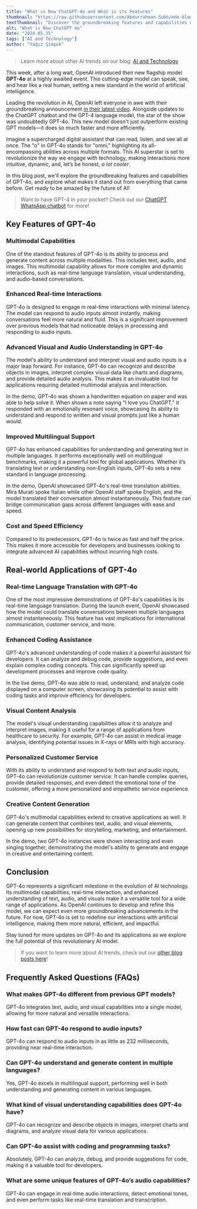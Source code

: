 ```yaml
---
title: "What is New ChatGPT-4o and What is its Features"
thumbnail: "https://raw.githubusercontent.com/Abdurrahman-Subh/mdx-blog/main/images/openai-logo.jpg"
textThumbnail: "Discover the groundbreaking features and capabilities of OpenAI's latest model, GPT-4o. Learn how its multimodal capabilities, real-time interactions, and advanced understanding are set to revolutionize AI."
alt: "What is New ChatGPT 4o"
date: "2024.05.15"
tags: ["AI and Technology"]
author: "Yağız Şimşek"
---
```


<CustomImage
    src="https://raw.githubusercontent.com/Abdurrahman-Subh/mdx-blog/main/images/openai-logo.jpg"
    alt="openai logo"
/>

> Learn more about other AI trends on our blog: [AI and Technology](https://stockimg.ai/blog/ai-and-technology/)

This week, after a long wait, OpenAI introduced their new flagship model **GPT-4o** at a highly awaited event. This cutting-edge model can speak, see, and hear like a real human, setting a new standard in the world of artificial intelligence.

Leading the revolution in AI, OpenAI left everyone in awe with their groundbreaking announcement [in their latest video](https://www.youtube.com/live/DQacCB9tDaw?feature=shared). Alongside updates to the ChatGPT chatbot and the GPT-4 language model, the star of the show was undoubtedly GPT-4o. This new model doesn't just outperform existing GPT models—it does so much faster and more efficiently.

Imagine a supercharged digital assistant that can read, listen, and see all at once. The "o" in GPT-4o stands for "omni," highlighting its all-encompassing abilities across multiple formats. This AI superstar is set to revolutionize the way we engage with technology, making interactions more intuitive, dynamic, and, let’s be honest, *a lot cooler*.

In this blog post, we'll explore the groundbreaking features and capabilities of GPT-4o, and explore what makes it stand out from everything that came before. Get ready to be amazed by the future of AI!

> Want to have GPT-4 in your pocket? Check out our [ChatGPT WhatsApp chatbot](https://stockimg.ai/blog/guide/how-to-use-chatchit-ai-for-free) for more!

## Key Features of GPT-4o

<CustomImage
    src="https://media.stockimg.ai/image/0LNgX-rGwLrC.png"
    alt="Illustration of a computer demonstrating the multimodal capabilities of GPT-4o"
/>

### Multimodal Capabilities

One of the standout features of GPT-4o is its ability to process and generate content across multiple modalities. This includes text, audio, and images. This multimodal capability allows for more complex and dynamic interactions, such as real-time language translation, visual understanding, and audio-based conversations.

### Enhanced Real-time Interactions

GPT-4o is designed to engage in real-time interactions with minimal latency. The model can respond to audio inputs almost instantly, making conversations feel more natural and fluid. This is a significant improvement over previous models that had noticeable delays in processing and responding to audio inputs.

### Advanced Visual and Audio Understanding in GPT-4o

The model's ability to understand and interpret visual and audio inputs is a major leap forward. For instance, GPT-4o can recognize and describe objects in images, interpret complex visual data like charts and diagrams, and provide detailed audio analysis. This makes it an invaluable tool for applications requiring detailed multimodal analysis and interaction.

In the demo, GPT-4o was shown a handwritten equation on paper and was able to help solve it. When shown a note saying "I love you ChatGPT," it responded with an emotionally resonant voice, showcasing its ability to understand and respond to written and visual prompts just like a human would.

### Improved Multilingual Support

GPT-4o has enhanced capabilities for understanding and generating text in multiple languages. It performs exceptionally well on multilingual benchmarks, making it a powerful tool for global applications. Whether it’s translating text or understanding non-English inputs, GPT-4o sets a new standard in language processing.

In the demo, OpenAI showcased GPT-4o's real-time translation abilities. Mira Murati spoke Italian while other OpenAI staff spoke English, and the model translated their conversation almost instantaneously. This feature can bridge communication gaps across different languages with ease and speed.

### Cost and Speed Efficiency

Compared to its predecessors, GPT-4o is twice as fast and half the price. This makes it more accessible for developers and businesses looking to integrate advanced AI capabilities without incurring high costs.

## Real-world Applications of GPT-4o

<CustomImage
    src="https://media.stockimg.ai/image/ZOh4YnBmFyD.png"
    alt="a cool robot showcasing real-world applications"
/>

### Real-time Language Translation with GPT-4o

One of the most impressive demonstrations of GPT-4o's capabilities is its real-time language translation. During the launch event, OpenAI showcased how the model could translate conversations between multiple languages almost instantaneously. This feature has vast implications for international communication, customer service, and more.

### Enhanced Coding Assistance

GPT-4o's advanced understanding of code makes it a powerful assistant for developers. It can analyze and debug code, provide suggestions, and even explain complex coding concepts. This can significantly speed up development processes and improve code quality.

In the live demo, GPT-4o was able to read, understand, and analyze code displayed on a computer screen, showcasing its potential to assist with coding tasks and improve efficiency for developers.

### Visual Content Analysis

The model's visual understanding capabilities allow it to analyze and interpret images, making it useful for a range of applications from healthcare to security. For example, GPT-4o can assist in medical image analysis, identifying potential issues in X-rays or MRIs with high accuracy.

### Personalized Customer Service

With its ability to understand and respond to both text and audio inputs, GPT-4o can revolutionize customer service. It can handle complex queries, provide detailed responses, and even detect the emotional tone of the customer, offering a more personalized and empathetic service experience.

### Creative Content Generation

GPT-4o's multimodal capabilities extend to creative applications as well. It can generate content that combines text, audio, and visual elements, opening up new possibilities for storytelling, marketing, and entertainment.

In the demo, two GPT-4o instances were shown interacting and even singing together, demonstrating the model's ability to generate and engage in creative and entertaining content.

## Conclusion

<CustomImage
    src="https://media.stockimg.ai/image/69hb6Rr0PuQ.png"
    alt="Child interacting with advanced AI technology"
/>

GPT-4o represents a significant milestone in the evolution of AI technology. Its multimodal capabilities, real-time interaction, and enhanced understanding of text, audio, and visuals make it a versatile tool for a wide range of applications. As OpenAI continues to develop and refine this model, we can expect even more groundbreaking advancements in the future. For now, GPT-4o is set to redefine our interactions with artificial intelligence, making them more natural, efficient, and impactful.

Stay tuned for more updates on GPT-4o and its applications as we explore the full potential of this revolutionary AI model.

> If you want to learn more about AI trends, check out our [other blog posts here](https://stockimg.ai/blog/ai-and-technology/)!

## Frequently Asked Questions (FAQs)

### What makes GPT-4o different from previous GPT models?

GPT-4o integrates text, audio, and visual capabilities into a single model, allowing for more natural and versatile interactions.

### How fast can GPT-4o respond to audio inputs?

GPT-4o can respond to audio inputs in as little as 232 milliseconds, providing near real-time interaction.

### Can GPT-4o understand and generate content in multiple languages?

Yes, GPT-4o excels in multilingual support, performing well in both understanding and generating content in various languages.

### What kind of visual understanding capabilities does GPT-4o have?

GPT-4o can recognize and describe objects in images, interpret charts and diagrams, and analyze visual data for various applications.

### Can GPT-4o assist with coding and programming tasks?

Absolutely, GPT-4o can analyze, debug, and provide suggestions for code, making it a valuable tool for developers.

### What are some unique features of GPT-4o’s audio capabilities?

GPT-4o can engage in real-time audio interactions, detect emotional tones, and even perform tasks like real-time translation and transcription.